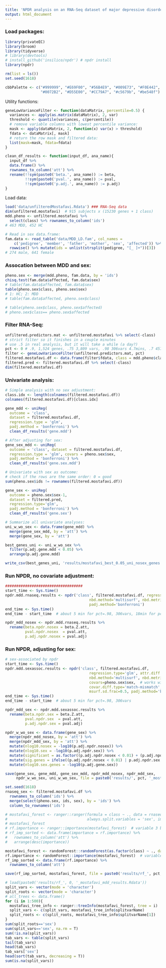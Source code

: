```yaml
---
title: 'NPDR analysis on an RNA-Seq dataset of major depressive disorder'
output: html_document
---
```


### Load packages:

```r
library(privateEC)
library(broom)
library(tidyverse)
# library(devtools)
# install_github('insilico/npdr') # npdr install
library(npdr)

rm(list = ls())
set.seed(1618)

cbbPalette <- c("#999999", "#E69F00", "#56B4E9", "#009E73", "#F0E442", 
                "#0072B2", "#D55E00", "#CC79A7", "#c5679b", "#be548f")
```


Utility functions:

```r
geneLowVarianceFilter <- function(dataMatrix, percentile=0.5) {
  variances <- apply(as.matrix(dataMatrix), 2, var)
  threshold <- quantile(variances, c(percentile))
  # remove variable columns with lowest percentile variance:
  mask <- apply(dataMatrix, 2, function(x) var(x) > threshold)
  fdata <- dataMatrix[, mask]
  # return the row mask and filtered data:
  list(mask=mask, fdata=fdata)
}

clean_df_results <- function(input_df, ana_name){
  input_df %>%
  data.frame() %>%
  rownames_to_column('att') %>%
  rename(!!sym(paste0('beta.', ana_name)) := beta,
         !!sym(paste0('pval.', ana_name)) := pval,
         !!sym(paste0('p.adj.', ana_name)) := p.adj)
}
```


Load data:

```r
load('data/unfilteredMostafavi.Rdata') ### RNA-Seq data
dim(unfiltered.mostafavi)  # 915 subjects x (15230 genes + 1 class)
mdd.pheno <- unfiltered.mostafavi %>% 
  select(class) %>% rownames_to_column('ids') 
# 463 MDD, 452 HC

# Read in sex data.frame:
fam.data <- read_table('data/MDD_LD.fam', col_names = 
    c('pedigree', 'member', 'father', 'mother', 'sex', 'affected')) %>% 
  rowwise() %>% mutate(ids = unlist(strsplit(pedigree, "[_ ]+"))[3])
# 274 male, 641 female
```


### Assocation between MDD and sex:

```r
pheno.sex <- merge(mdd.pheno, fam.data, by = 'ids')
chisq.test(fam.data$affected, fam.data$sex)
# table(fam.data$affected, fam.data$sex)
table(pheno.sex$class, pheno.sex$sex)
# 1: HC; 2: MDD
# table(fam.data$affected, pheno.sex$class)

# table(pheno.sex$class, pheno.sex$affected)
# pheno.sex$class== pheno.sex$affected
```


### Filter RNA-Seq:

```r
unfiltered.predictors.mat <- unfiltered.mostafavi %>% select(-class)
# strict filter so it finishes in a couple minutes
# use .5 in real analysis, but it will take a while (a day?)
pct <- 0 # .9, 1,524 genes, .75 3,809 vars, .98 306vars 4.7mins, .7 4570vars
filter <- geneLowVarianceFilter(unfiltered.predictors.mat, pct)
filtered.mostafavi.df <- data.frame(filter$fdata, class = mdd.pheno$class)
filtered.pred <- filtered.mostafavi.df %>% select(-class)
dim(filtered.mostafavi.df)
```


### Univariate analysis:

```r
# Simple analysis with no sex adjustment:
class.idx <- length(colnames(filtered.mostafavi.df))
colnames(filtered.mostafavi.df)[class.idx]

gene_mdd <- uniReg(
  outcome = 'class', 
  dataset = filtered.mostafavi.df, 
  regression.type = 'glm',
  padj.method = 'bonferroni') %>%
  clean_df_results('gene.mdd')

# After adjusting for sex:
gene_sex_mdd <- uniReg(
  outcome = 'class', dataset = filtered.mostafavi.df, 
  regression.type = 'glm', covars = pheno.sex$sex,
  padj.method = 'bonferroni') %>%
  clean_df_results('gene.sex.mdd')

# Univariate with sex as outcome:
# check if the rows are the same order: 0 = good
sum(pheno.sex$ids != rownames(filtered.mostafavi.df))

gene_sex <- uniReg(
  outcome = pheno.sex$sex-1,
  dataset = filtered.pred,
  regression.type='glm',
  padj.method = 'bonferroni') %>%
  clean_df_results('gene.sex')

# Summarize all univariate analyses:
uni_w_wo_sex <- data.frame(gene_mdd) %>%
  merge(gene_sex_mdd, by = 'att') %>%
  merge(gene_sex, by = 'att')

best_genes_uni <- uni_w_wo_sex %>%
  filter(p.adj.gene.mdd < 0.05) %>%
  arrange(p.adj.gene.mdd) 

write_csv(best_genes_uni, 'results/mostafavi_best_0.05_uni_nosex_genes.csv')

```


### Run NPDR, no covariate adjustment:

```r
################################### 
start_time <- Sys.time()
npdr.mdd.rnaseq.results <- npdr('class', filtered.mostafavi.df, regression.type='glm', attr.diff.type='numeric-abs',
                                      nbd.method='multisurf', nbd.metric = 'manhattan', msurf.sd.frac=0.5,
                                      padj.method='bonferroni')
end_time <- Sys.time()
end_time - start_time  # about 5 min for pct=.98, 306vars, 18min for pct=.9 and 1524 vars

npdr_mdd_nosex <- npdr.mdd.rnaseq.results %>%
  rename(beta.npdr.nosex = beta.Z.att,
         pval.npdr.nosex  = pval.att,
         p.adj.npdr.nosex = pval.adj)
```

### Run NPDR, adjusting for sex:

```r
# sex-associated by npdr
start_time <- Sys.time()
npdr.mdd.sexassoc.results <- npdr('class', filtered.mostafavi.df, 
                                      regression.type='glm', attr.diff.type='numeric-abs',
                                      nbd.method='multisurf', nbd.metric = 'manhattan',
                                      covars=pheno.sex$sex,  # works with sex.covar.mat as well
                                      covar.diff.type='match-mismatch', # for categorical covar like sex
                                      msurf.sd.frac=0.5, padj.method='bonferroni')
end_time <- Sys.time()
end_time - start_time  # about 5 min for pct=.98, 306vars

npdr_mdd_sex <- npdr.mdd.sexassoc.results %>%
  rename(beta.npdr.sex = beta.Z.att,
         pval.npdr.sex  = pval.att,
         p.adj.npdr.sex = pval.adj)
```


```r
npdr_w_wo_sex <- data.frame(gene_sex) %>%
  merge(npdr_mdd_nosex, by = 'att') %>%
  merge(npdr_mdd_sex, by = 'att') %>%
  mutate(nlog10.nosex = -log10(p.adj.npdr.nosex)) %>%
  mutate(nlog10.sex = -log10(p.adj.npdr.sex)) %>%
  mutate(significant = as.factor((p.adj.npdr.nosex < 0.01) + (p.adj.npdr.sex < 0.01))) %>%
  mutate(sig.genes = ifelse((p.adj.npdr.nosex < 0.01) | p.adj.npdr.sex < 0.01, att, NA)) %>%
  mutate(nlog10.sex.genes = -log10(p.adj.gene.sex))

save(gene_sex, gene_mdd, gene_sex_mdd, npdr_mdd_nosex, npdr_mdd_sex,
     npdr_w_wo_sex, uni_w_wo_sex, file = paste0('results/', pct, '_mostafavi_mdd_results.Rdata'))
```


```r
set.seed(1618)
rnaseq_sex <- filtered.mostafavi.df %>%
  rownames_to_column('ids') %>%
  merge(select(pheno.sex, ids, sex), by = 'ids') %>%
  column_to_rownames('ids')

# mostafavi_forest <- ranger::ranger(formula = class ~ ., data = rnaseq_sex,
#                                    always.split.variables = 'sex', importance = 'permutation')
# mostafavi_forest
# rf.importance <- ranger::importance(mostafavi_forest)  # variable 3 best
# rf_imp_sorted <- data.frame(importance = rf.importance) %>%
#   rownames_to_column('att') %>%
#   arrange(desc(importance))

mostafavi_forest <- randomForest::randomForest(as.factor(class) ~ ., data = filtered.mostafavi.df, importance = T)
rf.importance <- randomForest::importance(mostafavi_forest)  # variable 3 best
rf_imp_sorted <- data.frame(rf.importance) %>%
  rownames_to_column('att')

save(rf_imp_sorted, mostafavi_forest, file = paste0('results/rf_', pct, '_mostafavi_mdd_results.Rdata'))
```

```r
# load(paste0('results/rf_', 0, '_mostafavi_mdd_results.Rdata'))
split_vars <- vector(mode = 'character')
split_roots <- vector(mode = 'character')
# all_trees <- data.frame()
for (i in 1:500){
  mostafavi_tree_info <- ranger::treeInfo(mostafavi_forest, tree = i)
  split_vars <- c(split_vars, mostafavi_tree_info$splitvarName)
  split_roots <- c(split_roots, mostafavi_tree_info$splitvarName[1])
}
sum(split_roots=='sex')
sum(split_vars=='sex', na.rm = T)
sum(!is.na(split_vars))
tab_vars <- table(split_vars)
tail(tab_vars)
head(tab_vars)
tab_vars['sex']
head(sort(tab_vars, decreasing = T))
sum(is.na(split_vars))

```

